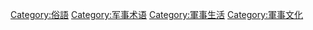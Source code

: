 [[Category:俗語|Category:俗語]]
[[Category:军事术语|Category:军事术语]]
[[Category:軍事生活|Category:軍事生活]]
[[Category:軍事文化|Category:軍事文化]]